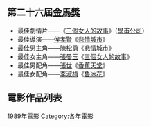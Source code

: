 {{YearTopicTOC|1989|电影}}
{{C20YearInTopic|1989年}}

== 第二十六屆[[金馬獎|金馬獎]] ==
*最佳劇情片——《[[三個女人的故事|三個女人的故事]]》（[[學甫公司|學甫公司]]）
*最佳導演——[[侯孝賢|侯孝賢]]《[[悲情城市|悲情城市]]》
*最佳男主角——[[陳松勇|陳松勇]]《[[悲情城市|悲情城市]]》
*最佳女主角——[[張曼玉|張曼玉]]《[[三個女人的故事|三個女人的故事]]》
*最佳男配角——[[張世|張世]]《[[香蕉天堂|香蕉天堂]]》
*最佳女配角——[[李淑楨|李淑楨]]《[[魯冰花|魯冰花]]》

== 電影作品列表 ==
{{maincat|1989年各國或各語言電影作品列表}}

[[Category:1989年電影|]]
[[Category:各年電影|Category:各年電影]]